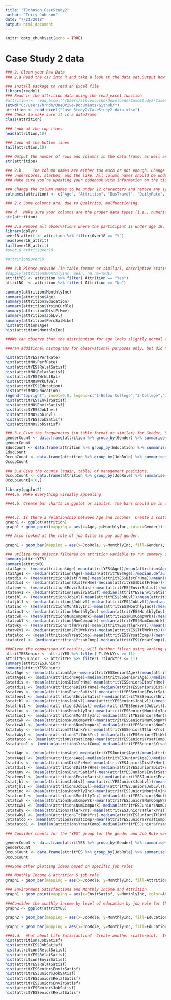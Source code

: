 ```yaml
---
title: "TJohnson_CaseStudy2"
author: "Terry Johnson"
date: "7/21/2018"
output: html_document
---
```


```r
knitr::opts_chunk$set(echo = TRUE)
```

# Case Study 2 data
```r
### 2. Clean your Raw Data
### 2.a	Read the csv into R and take a look at the data set.Output how many rows and columns the data.frame is.

### Install package to read an Excel file
library(readxl)
### Read in the attrition data using the read_excel function
#attrition <- read_excel("/Users/stevencocke/Downloads/CaseStudy2/CaseStudy2-data.xlsx")
setwd("C:/Users/brndn/OneDrive/Documents/Github/")
attrition <- read_excel("Case_Study2/CaseStudy2-data.xlsx")
### Check to make sure it is a dataframe
class(attrition)

### Look at the top lines
head(attrition,10)

### Look at the bottom lines
tail(attrition,10)

### Output the number of rows and columns in the data.frame, as well as datatypes
str(attrition)
```


```r
### 2.b.	The column names are either too much or not enough. Change the column names so that they do not have spaces, 
### underscores, slashes, and the like. All column names should be under 12 characters. 
### Make sure you’re updating your codebook with information on the tidied data set as well.

### Change the column names to be under 12 characters and remove any symbols
colnames(attrition) <- c("Age", "Attrition", "BusTravel", "DailyRate", "Dept", "DistFrHme", "Education", "EducField", "EmplCnt", "EmplNum", "EnvirSatisf", "Gender", "HourlyRate", "JobInvl", "JobLvl", "JobRole", "JobSatisf", "MaritStat", "MonthlyInc", "MonthlyRte", "NumCompWrk", "Over18", "Overtime", "PercSalHike", "PerfRate", "RelatSatisf", "StnrdHrs", "StkOptLvl", "TtlWrkYrs", "TrnTmLstYr", "WrkLfBal", "YrsatComp", "YrsinCurRle", "YrsLstPromo", "YrsCurrMang")

```

```r
### 2.c	Some columns are, due to Qualtrics, malfunctioning.  
```


```r
### d	Make sure your columns are the proper data types (i.e., numeric, character, etc.).  If they are incorrect, convert them. Verify the column data etypes
str(attrition)
```


```r
### 3.a	Remove all observations where the participant is under age 18.  No further analysis of underage individuals is permitted by your client.  Remove any other age outliers as you see fit, but be sure to tell what you’re doing and why.
library(dplyr)
over18_attrit <- attrition %>% filter(Over18 == "Y")
head(over18_attrit)
tail(over18_attrit)
#over18_attrit$Over18

#attrition$Over18
```

```r
### 3.b	Please provide (in table format or similar), descriptive statistics on at least 7 variables (age, Income, etc.).  Create a simple histogram for two of them.  Comment on the shape of the distribution in your markdown.
#sapply(attrition$MonthlyInc, mean, na.rm=TRUE)
attritYES <- attrition %>% filter( Attrition == "Yes")
attritNO  <- attrition %>% filter( Attrition == "No")

summary(attrition$MonthlyInc)
summary(attrition$Age)
summary(attrition$Education)
summary(attrition$YrsinCurRle)
summary(attrition$DistFrHme)
summary(attrition$JobLvl)
summary(attrition$PercSalHike)
hist(attrition$Age)
hist(attrition$MonthlyInc)

###We can observe that the distribution for age looks slightly normal albeit it skews slightly to the left.  This implies that the workforce is generally middle aged.  The distribution for Monthly Income skews to the left implying that most of the employees are on the lower end of the pay scale.  The employee data represents an organization that is pyramid shaped (in terms of salary compensation)

###ran additional histograms for observational purposes only, but did not necessariy rely upon the histograms that follow for any provided guidance.

hist(attritYES$PerfRate)
hist(attritNO$PerfRate)
hist(attritYES$RelatSatisf)
hist(attritNO$RelatSatisf)
hist(attritYES$WrkLfBal)
hist(attritNO$WrkLfBal)
hist(attritYES$Education)
hist(attritNO$Education)
legend("topright", inset=0.0, legend=c("1-Below College","2-College","3-Bachelor","4-Master","5-Doctor"))
hist(attritYES$EnvirSatisf)
hist(attritNO$EnvirSatisf)
hist(attritYES$JobInvl)
hist(attritNO$JobInvl)
hist(attritYES$JobSatisf)
hist(attritNO$JobSatisf)
```

```r
### 3.c	Give the frequencies (in table format or similar) for Gender, Education, and Occupation.  They can be separate tables, if that’s your choice.
genderCount <- data.frame(attrition %>% group_by(Gender) %>% summarise(n = n())) 
genderCount
EducCount <- data.frame(attrition %>% group_by(Education) %>% summarise(n = n())) 
EducCount
OccupCount <- data.frame(attrition %>% group_by(JobRole) %>% summarise(n = n())) 
OccupCount
```

```r
### 3.d	Give the counts (again, table) of management positions.
OccupCount <- data.frame(attrition %>% group_by(JobRole) %>% summarise(n = n())) 
OccupCount[4:6,]
```

```r

library(ggplot2)
###4.a. Make everything visually appealing

###4.b.	Create bar charts in ggplot or similar. The bars should be in descending order, Use any color palette of your choice other than the default.


###4.c.	Is there a relationship between Age and Income?  Create a scatterplot and make an assessment of whether there is a relationship.  Color each point based on the Gender of the participant.  You’re welcome to use lm() or similar functions to back up your claims.
graph1 <- ggplot(attrition)
graph1 + geom_point(mapping = aes(x=Age, y=MonthlyInc, color=Gender)) +xlab("Age") + ylab("MonthlyIncome") + ggtitle ("Relationship Between Age and Monthly Income") + geom_smooth(method = "lm", mapping = aes(x=Age, y=MonthlyInc))

### Also looked at the role of job title to pay and gender. 

graph1 + geom_bar(mapping = aes(x=JobRole, y=MonthlyInc, fill=Gender), stat="identity", position = "dodge") +xlab("Job Role") + ylab("MonthlyIncome") + ggtitle ("Monthly Income by Job Role") + theme(text = element_text(size=5),axis.text.x = element_text(angle=90, hjust=1))

### utilize the objects filtered on attrition variable to run summary stats and the compare.
summary(attritYES)
summary(attritNO)
statAge <- (mean(attrition$Age)-mean(attritYES$Age))/mean(attrition$Age)
statAge1 <- (median(attrition$Age)-median(attritYES$Age))/median.default(attrition$Age)
statdis <- (mean(attrition$DistFrHme)-mean(attritYES$DistFrHme))/mean(attrition$DistFrHme)
statdis1 <- (median(attrition$DistFrHme)-median(attritYES$DistFrHme))/median.default(attrition$DistFrHme)
statenv <- (mean(attrition$EnvirSatisf)-mean(attritYES$EnvirSatisf))/mean(attrition$EnvirSatisf)
statenv1 <- (median(attrition$EnvirSatisf)-median(attritYES$EnvirSatisf))/median.default(attrition$EnvirSatisf)
statjbl <- (mean(attrition$JobLvl)-mean(attritYES$JobLvl))/mean(attrition$JobLvl)
statjbl1 <- (median(attrition$JobLvl)-median(attritYES$JobLvl))/median.default(attrition$JobLvl)
statinc <- (mean(attrition$MonthlyInc)-mean(attritYES$MonthlyInc))/mean(attrition$MonthlyInc)
statinc1 <- (median(attrition$MonthlyInc)-median(attritYES$MonthlyInc))/median.default(attrition$MonthlyInc)
statcwk <- (mean(attrition$NumCompWrk)-mean(attritYES$NumCompWrk))/mean(attrition$NumCompWrk)
statcwk1 <- (median(attrition$NumCompWrk)-median(attritYES$NumCompWrk))/median.default(attrition$NumCompWrk)
statwky <- (mean(attrition$TtlWrkYrs)-mean(attritYES$TtlWrkYrs))/mean(attrition$TtlWrkYrs)
statwky1 <- (median(attrition$TtlWrkYrs)-median(attritYES$TtlWrkYrs))/median.default(attrition$TtlWrkYrs)
statatco <- (mean(attrition$YrsatComp)-mean(attritYES$YrsatComp))/mean(attrition$YrsatComp)
statatco1 <- (median(attrition$YrsatComp)-median(attritYES$YrsatComp))/median(attrition$YrsatComp)

###Given the comparison of results, will further filter using working years (based on approx median of total sample).  
attritYESSenior <- attritYES %>% filter( TtlWrkYrs >= 11)
attritYESJunior  <- attritYES %>% filter( TtlWrkYrs <= 11)
summary(attritYESJunior)
summary(attritYESSenior)
SstatAge <- (mean(attrition$Age)-mean(attritYESSenior$Age))/mean(attrition$Age)
SstatAge1 <- (median(attrition$Age)-median(attritYESSenior$Age))/median.default(attrition$Age)
Sstatdis <- (mean(attrition$DistFrHme)-mean(attritYESSenior$DistFrHme))/mean(attrition$DistFrHme)
Sstatdis1 <- (median(attrition$DistFrHme)-median(attritYESSenior$DistFrHme))/median.default(attrition$DistFrHme)
Sstatenv <- (mean(attrition$EnvirSatisf)-mean(attritYESSenior$EnvirSatisf))/mean(attrition$EnvirSatisf)
Sstatenv1 <- (median(attrition$EnvirSatisf)-median(attritYESSenior$EnvirSatisf))/median.default(attrition$EnvirSatisf)
Sstatjbl <- (mean(attrition$JobLvl)-mean(attritYESSenior$JobLvl))/mean(attrition$JobLvl)
Sstatjbl1 <- (median(attrition$JobLvl)-median(attritYESSenior$JobLvl))/median.default(attrition$JobLvl)
Sstatinc <- (mean(attrition$MonthlyInc)-mean(attritYESSenior$MonthlyInc))/mean(attrition$MonthlyInc)
Sstatinc1 <- (median(attrition$MonthlyInc)-median(attritYESSenior$MonthlyInc))/median.default(attrition$MonthlyInc)
Sstatcwk <- (mean(attrition$NumCompWrk)-mean(attritYESSenior$NumCompWrk))/mean(attrition$NumCompWrk)
Sstatcwk1 <- (median(attrition$NumCompWrk)-median(attritYESSenior$NumCompWrk))/median.default(attrition$NumCompWrk)
Sstatwky <- (mean(attrition$TtlWrkYrs)-mean(attritYESSenior$TtlWrkYrs))/mean(attrition$TtlWrkYrs)
Sstatwky1 <- (median(attrition$TtlWrkYrs)-median(attritYESSenior$TtlWrkYrs))/median.default(attrition$TtlWrkYrs)
Sstatatco <- (mean(attrition$YrsatComp)-mean(attritYESSenior$YrsatComp))/mean(attrition$YrsatComp)
Sstatatco1 <- (median(attrition$YrsatComp)-median(attritYESSenior$YrsatComp))/median(attrition$YrsatComp)

JstatAge <- (mean(attrition$Age)-mean(attritYESJunior$Age))/mean(attrition$Age)
JstatAge1 <- (median(attrition$Age)-median(attritYESJunior$Age))/median.default(attrition$Age)
Jstatdis <- (mean(attrition$DistFrHme)-mean(attritYESJunior$DistFrHme))/mean(attrition$DistFrHme)
Jstatdis1 <- (median(attrition$DistFrHme)-median(attritYESJunior$DistFrHme))/median.default(attrition$DistFrHme)
Jstatenv <- (mean(attrition$EnvirSatisf)-mean(attritYESJunior$EnvirSatisf))/mean(attrition$EnvirSatisf)
Jstatenv1 <- (median(attrition$EnvirSatisf)-median(attritYESJunior$EnvirSatisf))/median.default(attrition$EnvirSatisf)
Jstatjbl <- (mean(attrition$JobLvl)-mean(attritYESJunior$JobLvl))/mean(attrition$JobLvl)
Jstatjbl1 <- (median(attrition$JobLvl)-median(attritYESJunior$JobLvl))/median.default(attrition$JobLvl)
Jstatinc <- (mean(attrition$MonthlyInc)-mean(attritYESJunior$MonthlyInc))/mean(attrition$MonthlyInc)
Jstatinc1 <- (median(attrition$MonthlyInc)-median(attritYESJunior$MonthlyInc))/median.default(attrition$MonthlyInc)
Jstatcwk <- (mean(attrition$NumCompWrk)-mean(attritYESJunior$NumCompWrk))/mean(attrition$NumCompWrk)
Jstatcwk1 <- (median(attrition$NumCompWrk)-median(attritYESJunior$NumCompWrk))/median.default(attrition$NumCompWrk)
Jstatwky <- (mean(attrition$TtlWrkYrs)-mean(attritYESJunior$TtlWrkYrs))/mean(attrition$TtlWrkYrs)
Jstatwky1 <- (median(attrition$TtlWrkYrs)-median(attritYESJunior$TtlWrkYrs))/median.default(attrition$TtlWrkYrs)
Jstatatco <- (mean(attrition$YrsatComp)-mean(attritYESJunior$YrsatComp))/mean(attrition$YrsatComp)
Jstatatco1 <- (median(attrition$YrsatComp)-median(attritYESJunior$YrsatComp))/median(attrition$YrsatComp)

### Consider counts for the "YES" group for the gender and Job Role variables to see if these number sku from the larger sample.

genderCount <- data.frame(attritYES %>% group_by(Gender) %>% summarise(n = n())) 
genderCount
OccupCount <- data.frame(attritYES %>% group_by(JobRole) %>% summarise(n = n())) 
OccupCount

###Some other plotting ideas based on specific job roles

### Monthly Income & attrition & job role
graph1 + geom_bar(mapping = aes(x=JobRole, y=MonthlyInc, fill=Attrition), stat="identity", position = "dodge") +xlab("Job Role") + ylab("MonthlyIncome") + ggtitle ("Monthly Income by Job Role") + theme(text = element_text(size=5),axis.text.x = element_text(angle=90, hjust=1))

### Environment Satisfactiona and Monthly Income and Attrition
graph1 + geom_point(mapping = aes(x=EnvirSatisf, y=MonthlyInc, color=Attrition)) +xlab("Environment Satisfaction") + ylab("MonthlyIncome") + ggtitle ("Relationship Between Environment and Monthly Income") 

###Consider the monthly income by level of education by job role for the "Yes" attrition group
graph2 <- ggplot(attritYES)

graph2 + geom_bar(mapping = aes(x=JobRole, y=MonthlyInc, fill=Education), stat="identity", position = "dodge") +xlab("Job Role") + ylab("MonthlyIncome") + ggtitle ("For Yes Monthly Income by Job Role by Education") + theme(text = element_text(size=5),axis.text.x = element_text(angle=90, hjust=1))

graph1 + geom_bar(mapping = aes(x=JobRole, y=MonthlyInc, fill=Education), stat="identity", position = "dodge") +xlab("Job Role") + ylab("MonthlyIncome") + ggtitle ("For Total Monthly Income by Job Role by Education") + theme(text = element_text(size=5),axis.text.x = element_text(angle=90, hjust=1))

###4.d.  What about Life Satisfaction?  Create another scatterplot.  Is there a discernible relationship there to what?   
hist(attrition$JobSatisf)
hist(attritYES$JobSatisf)
hist(attrition$RelatSatisf)
hist(attritYES$RelatSatisf)
hist(attrition$EnvirSatisf)
hist(attritYES$RelatSatisf)
hist(attritYESSenior$EnvirSatisf)
hist(attritYESJunior$JobSatisf)
hist(attritYESJunior$RelatSatisf)
hist(attritYESJunior$EnvirSatisf)
hist(attritYESSenior$JobSatisf)
hist(attritYESSenior$RelatSatisf)
```



